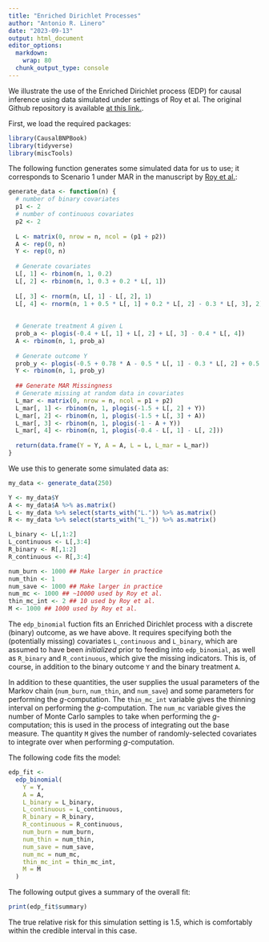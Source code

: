 ```yaml
---
title: "Enriched Dirichlet Processes"
author: "Antonio R. Linero"
date: "2023-09-13"
output: html_document
editor_options: 
  markdown: 
    wrap: 80
  chunk_output_type: console
---
```


We illustrate the use of the Enriched Dirichlet process (EDP) for causal
inference using data simulated under settings of Roy et al. The original Github
repository is available [at this
link.](https://github.com/jasonroy0/EDP_causal/tree/master).

First, we load the required packages:

```r
library(CausalBNPBook)
library(tidyverse)
library(miscTools)
```

The following function generates some simulated data for us to use; it
corresponds to Scenario 1 under MAR in the manuscript by [Roy et
al.](https://pubmed.ncbi.nlm.nih.gov/29579341/):

```r
generate_data <- function(n) {
  # number of binary covariates
  p1 <- 2
  # number of continuous covariates
  p2 <- 2
  
  L <- matrix(0, nrow = n, ncol = (p1 + p2))
  A <- rep(0, n)
  Y <- rep(0, n)
  
  # Generate covariates
  L[, 1] <- rbinom(n, 1, 0.2)
  L[, 2] <- rbinom(n, 1, 0.3 + 0.2 * L[, 1])
  
  L[, 3] <- rnorm(n, L[, 1] - L[, 2], 1)
  L[, 4] <- rnorm(n, 1 + 0.5 * L[, 1] + 0.2 * L[, 2] - 0.3 * L[, 3], 2)
  
  
  # Generate treatment A given L
  prob_a <- plogis(-0.4 + L[, 1] + L[, 2] + L[, 3] - 0.4 * L[, 4])
  A <- rbinom(n, 1, prob_a)
  
  # Generate outcome Y
  prob_y <- plogis(-0.5 + 0.78 * A - 0.5 * L[, 1] - 0.3 * L[, 2] + 0.5 * L[, 3] - 0.5 * L[, 4])
  Y <- rbinom(n, 1, prob_y)
  
  ## Generate MAR Missingness
  # Generate missing at random data in covariates
  L_mar <- matrix(0, nrow = n, ncol = p1 + p2)
  L_mar[, 1] <- rbinom(n, 1, plogis(-1.5 + L[, 2] + Y))
  L_mar[, 2] <- rbinom(n, 1, plogis(-1.5 + L[, 3] + A))
  L_mar[, 3] <- rbinom(n, 1, plogis(-1 - A + Y))
  L_mar[, 4] <- rbinom(n, 1, plogis(-0.4 - L[, 1] - L[, 2]))
  
  return(data.frame(Y = Y, A = A, L = L, L_mar = L_mar))
}
```

We use this to generate some simulated data as:
```r
my_data <- generate_data(250)

Y <- my_data$Y
A <- my_data$A %>% as.matrix()
L <- my_data %>% select(starts_with("L.")) %>% as.matrix()
R <- my_data %>% select(starts_with("L_")) %>% as.matrix()

L_binary <- L[,1:2]
L_continuous <- L[,3:4]
R_binary <- R[,1:2]
R_continuous <- R[,3:4]

num_burn <- 1000 ## Make larger in practice
num_thin <- 1
num_save <- 1000 ## Make larger in practice
num_mc <- 1000 ## ~10000 used by Roy et al.
thin_mc_int <- 2 ## 10 used by Roy et al.
M <- 1000 ## 1000 used by Roy et al.
```

The `edp_binomial` fuction fits an Enriched Dirichlet process with a discrete
(binary) outcome, as we have above. It requires specifying both the (potentially
missing) covariates `L_continuous` and `L_binary`, which are assumed to have
been *initialized* prior to feeding into `edp_binomial`, as well as `R_binary`
and `R_continuous`, which give the missing indicators. This is, of course, in
addition to the binary outcome `Y` and the binary treatment `A`.

In addition to these quantities, the user supplies the usual parameters of the
Markov chain (`num_burn`, `num_thin`, and `num_save`) and some parameters for
performing the $g$-computation. The `thin_mc_int` variable gives the thinning
interval on performing the $g$-computation. The `num_mc` variable gives the
number of Monte Carlo samples to take when performing the $g$-computation; this
is used in the process of integrating out the base measure. The quantity `M`
gives the number of randomly-selected covariates to integrate over when
performing $g$-computation.

The following code fits the model:

```r
edp_fit <-
  edp_binomial(
    Y = Y,
    A = A,
    L_binary = L_binary,
    L_continuous = L_continuous,
    R_binary = R_binary,
    R_continuous = R_continuous,
    num_burn = num_burn,
    num_thin = num_thin,
    num_save = num_save,
    num_mc = num_mc,
    thin_mc_int = thin_mc_int,
    M = M
  )
```

The following output gives a summary of the overall fit:
```r
print(edp_fit$summary)
```

The true relative risk for this simulation setting is 1.5, which is comfortably
within the credible interval in this case.

